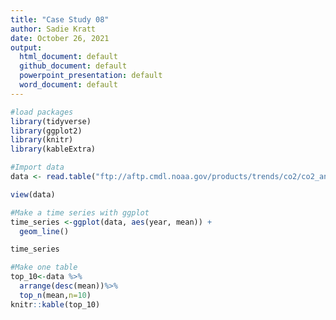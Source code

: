 ```yaml
---
title: "Case Study 08"
author: Sadie Kratt
date: October 26, 2021
output:
  html_document: default
  github_document: default
  powerpoint_presentation: default
  word_document: default
---
```

```r
#load packages
library(tidyverse)
library(ggplot2)
library(knitr)
library(kableExtra)

#Import data
data <- read.table("ftp://aftp.cmdl.noaa.gov/products/trends/co2/co2_annmean_mlo.txt", skip = 56, col.names = c("year", "mean", "unc"))

view(data)

#Make a time series with ggplot
time_series <-ggplot(data, aes(year, mean)) +
  geom_line()

time_series

#Make one table
top_10<-data %>%
  arrange(desc(mean))%>%
  top_n(mean,n=10)
knitr::kable(top_10)



```
